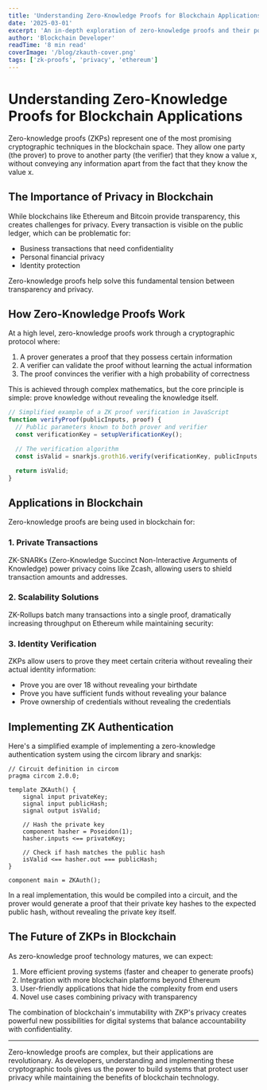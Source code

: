 ```yaml
---
title: 'Understanding Zero-Knowledge Proofs for Blockchain Applications'
date: '2025-03-01'
excerpt: 'An in-depth exploration of zero-knowledge proofs and their potential impact on blockchain privacy and scalability.'
author: 'Blockchain Developer'
readTime: '8 min read'
coverImage: '/blog/zkauth-cover.png'
tags: ['zk-proofs', 'privacy', 'ethereum']
---
```


# Understanding Zero-Knowledge Proofs for Blockchain Applications

Zero-knowledge proofs (ZKPs) represent one of the most promising cryptographic techniques in the blockchain space. They allow one party (the prover) to prove to another party (the verifier) that they know a value x, without conveying any information apart from the fact that they know the value x.

## The Importance of Privacy in Blockchain

While blockchains like Ethereum and Bitcoin provide transparency, this creates challenges for privacy. Every transaction is visible on the public ledger, which can be problematic for:

- Business transactions that need confidentiality
- Personal financial privacy
- Identity protection

Zero-knowledge proofs help solve this fundamental tension between transparency and privacy.

## How Zero-Knowledge Proofs Work

At a high level, zero-knowledge proofs work through a cryptographic protocol where:

1. A prover generates a proof that they possess certain information
2. A verifier can validate the proof without learning the actual information
3. The proof convinces the verifier with a high probability of correctness

This is achieved through complex mathematics, but the core principle is simple: prove knowledge without revealing the knowledge itself.

```javascript
// Simplified example of a ZK proof verification in JavaScript
function verifyProof(publicInputs, proof) {
  // Public parameters known to both prover and verifier
  const verificationKey = setupVerificationKey();

  // The verification algorithm
  const isValid = snarkjs.groth16.verify(verificationKey, publicInputs, proof);

  return isValid;
}
```

## Applications in Blockchain

Zero-knowledge proofs are being used in blockchain for:

### 1. Private Transactions

ZK-SNARKs (Zero-Knowledge Succinct Non-Interactive Arguments of Knowledge) power privacy coins like Zcash, allowing users to shield transaction amounts and addresses.

### 2. Scalability Solutions

ZK-Rollups batch many transactions into a single proof, dramatically increasing throughput on Ethereum while maintaining security:

### 3. Identity Verification

ZKPs allow users to prove they meet certain criteria without revealing their actual identity information:

- Prove you are over 18 without revealing your birthdate
- Prove you have sufficient funds without revealing your balance
- Prove ownership of credentials without revealing the credentials

## Implementing ZK Authentication

Here's a simplified example of implementing a zero-knowledge authentication system using the circom library and snarkjs:

```circom
// Circuit definition in circom
pragma circom 2.0.0;

template ZKAuth() {
    signal input privateKey;
    signal input publicHash;
    signal output isValid;

    // Hash the private key
    component hasher = Poseidon(1);
    hasher.inputs <== privateKey;

    // Check if hash matches the public hash
    isValid <== hasher.out === publicHash;
}

component main = ZKAuth();
```

In a real implementation, this would be compiled into a circuit, and the prover would generate a proof that their private key hashes to the expected public hash, without revealing the private key itself.

## The Future of ZKPs in Blockchain

As zero-knowledge proof technology matures, we can expect:

1. More efficient proving systems (faster and cheaper to generate proofs)
2. Integration with more blockchain platforms beyond Ethereum
3. User-friendly applications that hide the complexity from end users
4. Novel use cases combining privacy with transparency

The combination of blockchain's immutability with ZKP's privacy creates powerful new possibilities for digital systems that balance accountability with confidentiality.

---

Zero-knowledge proofs are complex, but their applications are revolutionary. As developers, understanding and implementing these cryptographic tools gives us the power to build systems that protect user privacy while maintaining the benefits of blockchain technology.
